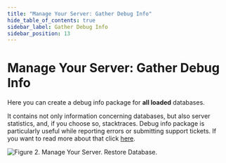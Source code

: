 ```yaml
---
title: "Manage Your Server: Gather Debug Info"
hide_table_of_contents: true
sidebar_label: Gather Debug Info
sidebar_position: 13
---
```



# Manage Your Server: Gather Debug Info

Here you can create a debug info package for **all loaded** databases.

It contains not only information concerning databases, but also server statistics, and, if you choose so, stacktraces. Debug info package is particularly useful while reporting errors or submitting support tickets. If you want to read more about that click [here](../../server/troubleshooting/sending-support-ticket.mdx).

![Figure 2. Manage Your Server. Restore Database.](./assets/manage_your_server-gather_debug_info-1.png)
